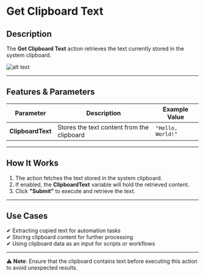 # **Get Clipboard Text**

## Description

The **Get Clipboard Text** action retrieves the text currently stored in the system clipboard.

![alt text](../assets/clipboard/get-clipboard-text-1.png)

---

## **Features & Parameters**

| Parameter      | Description                              | Example Value |
|---------------|------------------------------------------|---------------|
| **ClipboardText** | Stores the text content from the clipboard | `"Hello, World!"` |

---

## **How It Works**

1. The action fetches the text stored in the system clipboard.
2. If enabled, the **ClipboardText** variable will hold the retrieved content.
3. Click **"Submit"** to execute and retrieve the text.

---

## **Use Cases**

✔ Extracting copied text for automation tasks  
✔ Storing clipboard content for further processing  
✔ Using clipboard data as an input for scripts or workflows  

---

⚠ **Note**: Ensure that the clipboard contains text before executing this action to avoid unexpected results.